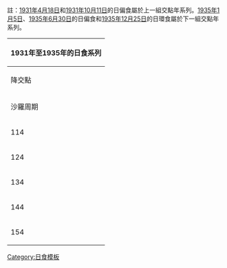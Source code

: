 {{Lunar year eclipse set info}}

註：[[1931年4月18日日食|1931年4月18日]]和[[1931年10月11日日食|1931年10月11日]]的日偏食屬於上一組交點年系列。[[1935年1月5日日食|1935年1月5日]]、[[1935年6月30日日食|1935年6月30日]]的日偏食和[[1935年12月25日日食|1935年12月25日]]的日環食屬於下一組交點年系列。
{| class=wikitable
!colspan=6| 1931年至1935年的日食系列
|-
!colspan=2|降交點
|rowspan=8|&nbsp;
!colspan=2|升交點
|-
!沙羅周期||地圖
!沙羅周期||地圖
|- style="text-align:center;"
|114||[[1931年9月12日日食|1931年9月12日]]<BR>[[File:SE1931Sep12P.png|150px]]<BR>偏食（北）
|119||[[1932年3月7日日食|1932年3月7日]]<BR>[[File:SE1932Mar07A.png|150px]]<BR>環食
|- style="text-align:center;"
|124||[[1932年8月31日日食|1932年8月31日]]<BR>[[File:SE1932Aug31T.png|150px]]<BR>全食
|129||[[1933年2月24日日食|1933年2月24日]]<BR>[[File:SE1933Feb24A.png|150px]]<BR>環食
|- style="text-align:center;"
|134||[[1933年8月21日日食|1933年8月21日]]<BR>[[File:SE1933Aug21A.png|150px]]<BR>環食
|139||[[1934年2月14日日食|1934年2月14日]]<BR>[[File:SE1934Feb14T.png|150px]]<BR>全食
|- style="text-align:center;"
|144||[[1934年8月10日日食|1934年8月10日]]<BR>[[File:SE1934Aug10A.png|150px]]<BR>環食
|149||[[1935年2月3日日食|1935年2月3日]]<BR>[[File:SE1935Feb03P.png|150px]]<BR>偏食（北）
|- style="text-align:center;"
|154||[[1935年7月30日日食|1935年7月30日]]<BR>[[File:SE1935Jul30P.png|150px]]<BR>偏食（南）
|}<noinclude>
[[Category:日食模板]]
</noinclude>